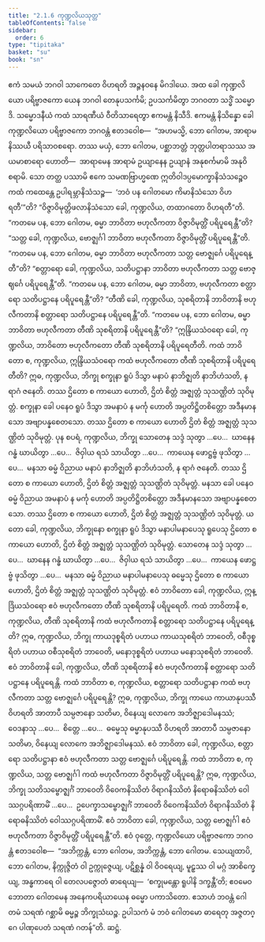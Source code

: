 ```yaml
---
title: "2.1.6 ကုဏ္ဍလိယသုတ္တ"
tableOfContents: false
sidebar:
  order: 6
type: "tipitaka"
basket: "su"
book: "sn"
---
```



<DynamicBreadcrumb />

<Division number="187" book="sn" e="ch" v="18" p="307">

<Paragraph number="399" book="sn">
ဧကံ သမယံ ဘဂဝါ သာကေတေ ဝိဟရတိ အဉ္ဇနဝနေ မိဂဒါယေ. အထ ခေါ ကုဏ္ဍလိယော ပရိဗ္ဗာဇကော ယေန ဘဂဝါ တေနုပသင်္ကမိ; ဥပသင်္ကမိတွာ ဘဂဝတာ သဒ္ဓိံ သမ္မောဒိ. သမ္မောဒနီယံ ကထံ သာရဏီယံ ဝီတိသာရေတွာ ဧကမန္တံ နိသီဒိ. ဧကမန္တံ နိသိန္နော ခေါ ကုဏ္ဍလိယော ပရိဗ္ဗာဇကော ဘဂဝန္တံ ဧတဒဝေါစ—  “အဟမသ္မိ, ဘော ဂေါတမ, အာရာမနိဿယီ ပရိသာဝစရော. တဿ မယှံ, ဘော ဂေါတမ, ပစ္ဆာဘတ္တံ ဘုတ္တပါတရာသဿ အယမာစာရော ဟောတိ—  အာရာမေန အာရာမံ ဥယျာနေန ဥယျာနံ အနုစင်္ကမာမိ အနုဝိစရာမိ. သော တတ္ထ ပဿာမိ ဧကေ သမဏဗြာဟ္မဏေ ဣတိဝါဒပ္ပမောက္ခာနိသံသဉ္စေဝ ကထံ ကထေန္တေ ဥပါရမ္ဘာနိသံသဉ္စ—  ‘ဘဝံ ပန ဂေါတမော ကိမာနိသံသော ဝိဟရတီ’”တိ? “ဝိဇ္ဇာဝိမုတ္တိဖလာနိသံသော ခေါ, ကုဏ္ဍလိယ, တထာဂတော ဝိဟရတီ”တိ.
</Paragraph>

<Paragraph number="400" book="sn">
“ကတမေ ပန, ဘော ဂေါတမ, ဓမ္မာ ဘာဝိတာ ဗဟုလီကတာ ဝိဇ္ဇာဝိမုတ္တိံ ပရိပူရေန္တီ”တိ? “သတ္တ ခေါ, ကုဏ္ဍလိယ, ဗောဇ္ဈင်္ဂါ ဘာဝိတာ ဗဟုလီကတာ ဝိဇ္ဇာဝိမုတ္တိံ ပရိပူရေန္တီ”တိ. “ကတမေ ပန, ဘော ဂေါတမ, ဓမ္မာ ဘာဝိတာ ဗဟုလီကတာ သတ္တ ဗောဇ္ဈင်္ဂေ ပရိပူရေန္တီ”တိ? “စတ္တာရော ခေါ, ကုဏ္ဍလိယ, သတိပဋ္ဌာနာ ဘာဝိတာ ဗဟုလီကတာ သတ္တ ဗောဇ္ဈင်္ဂေ ပရိပူရေန္တီ”တိ. “ကတမေ ပန, ဘော ဂေါတမ, ဓမ္မာ ဘာဝိတာ, ဗဟုလီကတာ စတ္တာရော သတိပဋ္ဌာနေ ပရိပူရေန္တီ”တိ? “တီဏိ ခေါ, ကုဏ္ဍလိယ, သုစရိတာနိ ဘာဝိတာနိ ဗဟုလီကတာနိ စတ္တာရော သတိပဋ္ဌာနေ ပရိပူရေန္တီ”တိ. “ကတမေ ပန, ဘော ဂေါတမ, ဓမ္မာ ဘာဝိတာ ဗဟုလီကတာ တီဏိ သုစရိတာနိ ပရိပူရေန္တီ”တိ? “ဣန္ဒြိယသံဝရော ခေါ, ကုဏ္ဍလိယ, ဘာဝိတော ဗဟုလီကတော တီဏိ သုစရိတာနိ ပရိပူရေတီတိ.
</Paragraph>

<Paragraph number="401" book="sn">
ကထံ ဘာဝိတော စ, ကုဏ္ဍလိယ, ဣန္ဒြိယသံဝရော ကထံ ဗဟုလီကတော တီဏိ သုစရိတာနိ ပရိပူရေတီတိ? ဣဓ, ကုဏ္ဍလိယ, ဘိက္ခု စက္ခုနာ ရူပံ ဒိသွာ မနာပံ နာဘိဇ္ဈတိ နာဘိဟံသတိ, န ရာဂံ ဇနေတိ. တဿ ဌိတော စ ကာယော ဟောတိ, ဌိတံ စိတ္တံ အဇ္ဈတ္တံ သုသဏ္ဌိတံ သုဝိမုတ္တံ. စက္ခုနာ ခေါ ပနေဝ ရူပံ ဒိသွာ အမနာပံ န မင်္ကု ဟောတိ အပ္ပတိဋ္ဌိတစိတ္တော အဒီနမာနသော အဗျာပန္နစေတသော. တဿ ဌိတော စ ကာယော ဟောတိ ဌိတံ စိတ္တံ အဇ္ဈတ္တံ သုသဏ္ဌိတံ သုဝိမုတ္တံ.
</Paragraph>

<Paragraph number="402" book="sn">
ပုန စပရံ, ကုဏ္ဍလိယ, ဘိက္ခု သောတေန သဒ္ဒံ သုတွာ …ပေ…  ဃာနေန ဂန္ဓံ ဃာယိတွာ …ပေ…  ဇိဝှါယ ရသံ သာယိတွာ …ပေ…  ကာယေန ဖောဋ္ဌဗ္ဗံ ဖုသိတွာ …ပေ…  မနသာ ဓမ္မံ ဝိညာယ မနာပံ နာဘိဇ္ဈတိ နာဘိဟံသတိ, န ရာဂံ ဇနေတိ. တဿ ဌိတော စ ကာယော ဟောတိ, ဌိတံ စိတ္တံ အဇ္ဈတ္တံ သုသဏ္ဌိတံ သုဝိမုတ္တံ. မနသာ ခေါ ပနေဝ ဓမ္မံ ဝိညာယ အမနာပံ န မင်္ကု ဟောတိ အပ္ပတိဋ္ဌိတစိတ္တော အဒီနမာနသော အဗျာပန္နစေတသော. တဿ ဌိတော စ ကာယော ဟောတိ, ဌိတံ စိတ္တံ အဇ္ဈတ္တံ သုသဏ္ဌိတံ သုဝိမုတ္တံ.
</Paragraph>

<Paragraph number="403" book="sn">
ယတော ခေါ, ကုဏ္ဍလိယ, ဘိက္ခုနော စက္ခုနာ ရူပံ ဒိသွာ မနာပါမနာပေသု ရူပေသု ဌိတော စ ကာယော ဟောတိ, ဌိတံ စိတ္တံ အဇ္ဈတ္တံ သုသဏ္ဌိတံ သုဝိမုတ္တံ. သောတေန သဒ္ဒံ သုတွာ …ပေ…  ဃာနေန ဂန္ဓံ ဃာယိတွာ …ပေ…  ဇိဝှါယ ရသံ သာယိတွာ …ပေ…  ကာယေန ဖောဋ္ဌဗ္ဗံ ဖုသိတွာ …ပေ…  မနသာ ဓမ္မံ ဝိညာယ မနာပါမနာပေသု ဓမ္မေသု ဌိတော စ ကာယော ဟောတိ, ဌိတံ စိတ္တံ အဇ္ဈတ္တံ သုသဏ္ဌိတံ သုဝိမုတ္တံ. ဧဝံ ဘာဝိတော ခေါ, ကုဏ္ဍလိယ, ဣန္ဒြိယသံဝရော ဧဝံ ဗဟုလီကတော တီဏိ သုစရိတာနိ ပရိပူရေတိ.
</Paragraph>

<Paragraph number="404" book="sn">
ကထံ ဘာဝိတာနိ စ, ကုဏ္ဍလိယ, တီဏိ သုစရိတာနိ ကထံ ဗဟုလီကတာနိ စတ္တာရော သတိပဋ္ဌာနေ ပရိပူရေန္တိ? ဣဓ, ကုဏ္ဍလိယ, ဘိက္ခု ကာယဒုစ္စရိတံ ပဟာယ ကာယသုစရိတံ ဘာဝေတိ, ဝစီဒုစ္စရိတံ ပဟာယ ဝစီသုစရိတံ ဘာဝေတိ, မနောဒုစ္စရိတံ ပဟာယ မနောသုစရိတံ ဘာဝေတိ. ဧဝံ ဘာဝိတာနိ ခေါ, ကုဏ္ဍလိယ, တီဏိ သုစရိတာနိ ဧဝံ ဗဟုလီကတာနိ စတ္တာရော သတိပဋ္ဌာနေ ပရိပူရေန္တိ.
</Paragraph>

<Paragraph number="405" book="sn">
ကထံ ဘာဝိတာ စ, ကုဏ္ဍလိယ, စတ္တာရော သတိပဋ္ဌာနာ ကထံ ဗဟုလီကတာ သတ္တ ဗောဇ္ဈင်္ဂေ ပရိပူရေန္တိ? ဣဓ, ကုဏ္ဍလိယ, ဘိက္ခု ကာယေ ကာယာနုပဿီ ဝိဟရတိ အာတာပီ သမ္ပဇာနော သတိမာ, ဝိနေယျ လောကေ အဘိဇ္ဈာဒေါမနဿံ; ဝေဒနာသု …ပေ…  စိတ္တေ …ပေ…  ဓမ္မေသု ဓမ္မာနုပဿီ ဝိဟရတိ အာတာပီ သမ္ပဇာနော သတိမာ, ဝိနေယျ လောကေ အဘိဇ္ဈာဒေါမနဿံ. ဧဝံ ဘာဝိတာ ခေါ, ကုဏ္ဍလိယ, စတ္တာရော သတိပဋ္ဌာနာ ဧဝံ ဗဟုလီကတာ သတ္တ ဗောဇ္ဈင်္ဂေ ပရိပူရေန္တိ.
</Paragraph>

<Paragraph number="406" book="sn">
ကထံ ဘာဝိတာ စ, ကုဏ္ဍလိယ, သတ္တ ဗောဇ္ဈင်္ဂါ ကထံ ဗဟုလီကတာ ဝိဇ္ဇာဝိမုတ္တိံ ပရိပူရေန္တိ? ဣဓ, ကုဏ္ဍလိယ, ဘိက္ခု သတိသမ္ဗောဇ္ဈင်္ဂံ ဘာဝေတိ ဝိဝေကနိဿိတံ ဝိရာဂနိဿိတံ နိရောဓနိဿိတံ ဝေါဿဂ္ဂပရိဏာမိံ …ပေ…  ဥပေက္ခာသမ္ဗောဇ္ဈင်္ဂံ ဘာဝေတိ ဝိဝေကနိဿိတံ ဝိရာဂနိဿိတံ နိရောဓနိဿိတံ ဝေါဿဂ္ဂပရိဏာမိံ. ဧဝံ ဘာဝိတာ ခေါ, ကုဏ္ဍလိယ, သတ္တ ဗောဇ္ဈင်္ဂါ ဧဝံ ဗဟုလီကတာ ဝိဇ္ဇာဝိမုတ္တိံ ပရိပူရေန္တီ”တိ.
</Paragraph>

<Paragraph number="407" book="sn">
ဧဝံ ဝုတ္တေ, ကုဏ္ဍလိယော ပရိဗ္ဗာဇကော ဘဂဝန္တံ ဧတဒဝေါစ—  “အဘိက္ကန္တံ, ဘော ဂေါတမ, အဘိက္ကန္တံ, ဘော ဂေါတမ. သေယျထာပိ, ဘော ဂေါတမ, နိက္ကုဇ္ဇိတံ ဝါ ဥက္ကုဇ္ဇေယျ, ပဋိစ္ဆန္နံ ဝါ ဝိဝရေယျ, မူဠှဿ ဝါ မဂ္ဂံ အာစိက္ခေယျ, အန္ဓကာရေ ဝါ တေလပဇ္ဇောတံ ဓာရေယျ—  ‘စက္ခုမန္တော ရူပါနိ ဒက္ခန္တီ’တိ; ဧဝမေဝ ဘောတာ ဂေါတမေန အနေကပရိယာယေန ဓမ္မော ပကာသိတော. ဧသာဟံ ဘဝန္တံ ဂေါတမံ သရဏံ ဂစ္ဆာမိ ဓမ္မဉ္စ ဘိက္ခုသံဃဉ္စ. ဥပါသကံ မံ ဘဝံ ဂေါတမော ဓာရေတု အဇ္ဇတဂ္ဂေ ပါဏုပေတံ သရဏံ ဂတန်”တိ.

</Paragraph>
</Division>

<Paragraph number="408" type="center" book="sn">
ဆဋ္ဌံ.
</Paragraph>